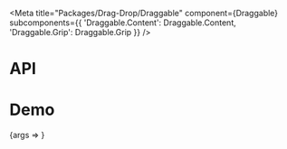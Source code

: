 
<Meta
  title="Packages/Drag-Drop/Draggable"
  component={Draggable}
  subcomponents={{
    'Draggable.Content': Draggable.Content,
    'Draggable.Grip': Draggable.Grip
  }}
/>

# API

<ArgsTable />

# Demo

<Canvas>
  <Story
    name="Draggable"
    args={{
      label: 'Label',
      caption: 'Caption'
    }}
    argTypes={{
      label: { control: { type: 'text' }, table: { category: 'Story' } },
      caption: { control: { type: 'text' }, table: { category: 'Story' } },
      isFocusable: { control: { type: 'boolean' }, table: { category: 'Story' } }
    }}
  >
    {args => <DraggableStory {...args} />}
  </Story>
</Canvas>
